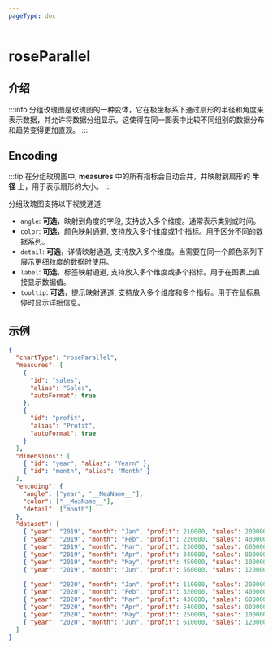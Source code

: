 ```yaml
---
pageType: doc
---
```



# roseParallel

## 介绍
:::info
分组玫瑰图是玫瑰图的一种变体，它在极坐标系下通过扇形的半径和角度来表示数据，并允许将数据分组显示。这使得在同一图表中比较不同组别的数据分布和趋势变得更加直观。
:::

## Encoding

:::tip
在分组玫瑰图中, **measures** 中的所有指标会自动合并，并映射到扇形的 **半径** 上，用于表示扇形的大小。
:::

分组玫瑰图支持以下视觉通道:

- `angle`: **可选**，映射到角度的字段, 支持放入多个维度。通常表示类别或时间。
- `color`: **可选**，颜色映射通道, 支持放入多个维度或1个指标。用于区分不同的数据系列。
- `detail`: **可选**，详情映射通道, 支持放入多个维度。当需要在同一个颜色系列下展示更细粒度的数据时使用。
- `label`: **可选**，标签映射通道, 支持放入多个维度或多个指标。用于在图表上直接显示数据值。
- `tooltip`: **可选**，提示映射通道, 支持放入多个维度和多个指标。用于在鼠标悬停时显示详细信息。

## 示例

<EncodingRoseParallel />

```json
{
  "chartType": "roseParallel",
  "measures": [
    {
      "id": "sales",
      "alias": "Sales",
      "autoFormat": true
    },
    {
      "id": "profit",
      "alias": "Profit",
      "autoFormat": true
    }
  ],
  "dimensions": [
    { "id": "year", "alias": "Yearn" },
    { "id": "month", "alias": "Month" }
  ],
  "encoding": {
    "angle": ["year", "__MeaName__"],
    "color": ["__MeaName__"],
    "detail": ["month"]
  },
  "dataset": [
    { "year": "2019", "month": "Jan", "profit": 210000, "sales": 200000 },
    { "year": "2019", "month": "Feb", "profit": 220000, "sales": 400000 },
    { "year": "2019", "month": "Mar", "profit": 230000, "sales": 600000 },
    { "year": "2019", "month": "Apr", "profit": 340000, "sales": 800000 },
    { "year": "2019", "month": "May", "profit": 450000, "sales": 1000000 },
    { "year": "2019", "month": "Jun", "profit": 560000, "sales": 1200000 },

    { "year": "2020", "month": "Jan", "profit": 110000, "sales": 200000 },
    { "year": "2020", "month": "Feb", "profit": 320000, "sales": 400000 },
    { "year": "2020", "month": "Mar", "profit": 430000, "sales": 600000 },
    { "year": "2020", "month": "Apr", "profit": 540000, "sales": 800000 },
    { "year": "2020", "month": "May", "profit": 250000, "sales": 1000000 },
    { "year": "2020", "month": "Jun", "profit": 610000, "sales": 1200000 }
  ]
}
```
